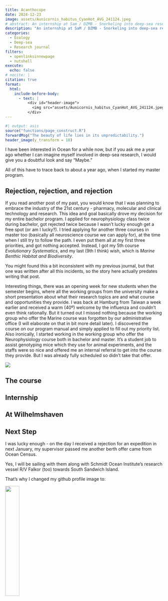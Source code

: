 ```yaml
---
title: Acanthocope
date: 2024-12-23
image: assets/Aunicornis_habitus_CyanHot_AVG_241124.jpeg
# abstract: An internship at Sam / DZMB - Snorkeling into deep-sea research
description: "An internship at SaM / DZMB - Snorkeling into deep-sea research, and how life has brought me here"
categories:
  - Ecology
  - Deep-sea
  - Research journal
filters:
  - openlinksinnewpage
  - nutshell
execute:
  echo: false
# nocite: |
citation: true
format:
  html:
    include-before-body: 
      - text: |
          <div id="header-image">
            <img src="assets/Aunicornis_habitus_CyanHot_AVG_241124.jpeg" alt="Header Image">
          </div>
---
```


```r
#| output: asis
source("functions/page_construct.R")
forwardMsg("The beauty of life lies in its unpredictability.")
header_image(y_transform = 10)
```

I have been interested in Ocean for a while now, but if you ask me a year ago whether I can imagine myself involved in deep-sea research, I would give you a doubtful look and say "Maybe."

All of this have to trace back to about a year ago, when I started my master program. 

## Rejection, rejection, and rejection

If you read another post of my past, you would know that I was planning to embrace the industry of the 21st century - pharmacy, molecular and clinical technology and research. This idea and goal basically drove my decision for my entire bachelor program. I applied for neurophysiology class twice during bachelor, got rejected twice because I wasn't lucky enough get a free spot (or am I lucky?). I tried applying for another three courses in master too (basically all neuroscience course we can apply for), at the time when I still try to follow the path. I even put them all at my first three priorities, and got nothing accepted. Instead, I got my 5th course *Evolutionary Systematics*, and my last (9th I think) wish, which is *Marine Benthic Habitat and Biodiversity*. 

You might found this a bit inconsistent with my previous journal, but that one was written after all this incidents, so the story here actually predates writing that post.

Interesting things, there was an opening week for new students when the semester begins, where all the working groups from the university make a short presentation about what their research topics are and what course and opportunities they provide. I was back at Hamburg from Taiwan a week earlier and received a warm (40º) welcome by the influenza and couldn't even think rationally. But it turned out I missed nothing because the working group who offer the Marine course was forgotten by our administrative office (I will elaborate on that in bit more detail later). I discovered the course on our program manual and simply applied to fill out my priority list. Also ironically, I started working in the working group who offer the Neurophysiology course both in bachelor and master. It's a student job to assist genotyping mice which they use for animal experiments, and the staffs were so nice and offered me an internal referral to get into the course they provide. But I was already fully scheduled so didn't take that offer.

![](https://y.yarn.co/7bd5db33-c503-43c6-9448-b16f7d632d19_text.gif)

## The course

## Internship

## At Wilhelmshaven

## Next Step

I was lucky enough - on the day I received a rejection for an expedition in next January, my supervisor passed me another berth offer came from Ocean Census.

Yes, I will be sailing with them along with Schmidt Ocean Institute's research vessel R/V Falkor (too) towards South Sandwich Island. 

That's why I changed my github profile image to:

![](assets/Pingu.JPG){width="30%"}
